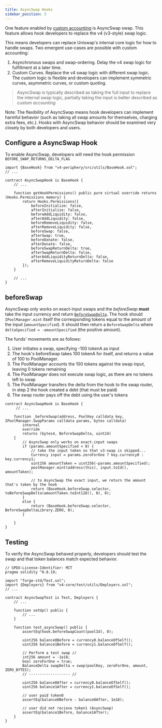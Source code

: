 ```yaml
---
title: AsyncSwap Hooks
sidebar_position: 3
---
```


One feature enabled by [custom accounting](/contracts/v4/guides/custom-accounting) is​​​​‌ AsyncSwap swap. This feature allows hook developers to replace the v4 (v3-style) swap logic.

This means developers can replace Uniswap's internal core logic for how to handle swaps. Two emergent use-cases are possible with custom accounting:

1. Asynchronous swaps and swap-ordering. Delay the v4 swap logic for fulfillment at a later time.
2. Custom Curves. Replace the v4 swap logic with different swap logic. The custom logic is flexible and developers can implement symmetric curves, asymmetric curves, or custom quoting.

> AsyncSwap is typically described as taking the full input to replace the internal swap logic, partially taking the input is better described as *custom accounting*

Note: The flexibility of AsyncSwap means hook developers can implement harmful behavior (such as taking all swap amounts for themselves, charging extra fees, etc.). Hooks with AsyncSwap behavior should be examined very closely by both developers and users.

## Configure a AsyncSwap Hook

To enable AsyncSwap, developers will need the hook permission `BEFORE_SWAP_RETURNS_DELTA_FLAG`

```solidity
import {BaseHook} from "v4-periphery/src/utils/BaseHook.sol";
// ...

contract AsyncSwapHook is BaseHook {
    // ...

    function getHookPermissions() public pure virtual override returns (Hooks.Permissions memory) {
        return Hooks.Permissions({
            beforeInitialize: false,
            afterInitialize: false,
            beforeAddLiquidity: false,
            afterAddLiquidity: false,
            beforeRemoveLiquidity: false,
            afterRemoveLiquidity: false,
            beforeSwap: false,
            afterSwap: true,
            beforeDonate: false,
            afterDonate: false,
            beforeSwapReturnDelta: true,
            afterSwapReturnDelta: false,
            afterAddLiquidityReturnDelta: false,
            afterRemoveLiquidityReturnDelta: false
        });
    }

    // ...
}
```

## beforeSwap

AsyncSwap only works on exact-input swaps and the *beforeSwap* **must** take the input currency and return [`BeforeSwapDelta`](/contracts/v4/reference/core/types/beforeswapdelta). The hook should `IPoolManager.mint` itself the corresponding tokens equal to the amount of the input (`amountSpecified`). It should then return a `BeforeSwapDelta` where `deltaSpecified = -amountSpecified` (the positive amount).

The funds' movements are as follows:

1. User initiates a swap, specifying -100 tokenA as input
2. The hook's beforeSwap takes 100 tokenA for itself, and returns a value of 100 to PoolManager. 
3. The PoolManager accounts the 100 tokens against the swap input, leaving 0 tokens remaining
4. The PoolManager does not execute swap logic, as there are no tokens left to swap
5. The PoolManager transfers the delta from the hook to the swap router, in step 2 the hook created a debt (that must be paid)
6. The swap router pays off the debt using the user's tokens

```solidity
contract AsyncSwapHook is BaseHook {
     // ...

    function _beforeSwap(address, PoolKey calldata key, IPoolManager.SwapParams calldata params, bytes calldata)
        internal
        override
        returns (bytes4, BeforeSwapDelta, uint24)
    {
        // AsyncSwap only works on exact-input swaps
        if (params.amountSpecified < 0) {
            // take the input token so that v3-swap is skipped...
            Currency input = params.zeroForOne ? key.currency0 : key.currency1;
            uint256 amountTaken = uint256(-params.amountSpecified);
            poolManager.mint(address(this), input.toId(), amountTaken);

            // to AsyncSwap the exact input, we return the amount that's taken by the hook
            return (BaseHook.beforeSwap.selector, toBeforeSwapDelta(amountTaken.toInt128(), 0), 0);
        }
        else {
            return (BaseHook.beforeSwap.selector, BeforeSwapDeltaLibrary.ZERO, 0);
        }

    }
}
```

## Testing

To verify the AsyncSwap behaved properly, developers should test the swap and that token balances match expected behavior.

```solidity
// SPDX-License-Identifier: MIT
pragma solidity ^0.8.19;

import "forge-std/Test.sol";
import {Deployers} from "v4-core/test/utils/Deployers.sol";
// ...

contract AsyncSwapTest is Test, Deployers {
    // ...

    function setUp() public {
        // ... 
    }

    function test_asyncSwap() public {
        assertEq(hook.beforeSwapCount(poolId), 0);

        uint256 balance0Before = currency0.balanceOfSelf();
        uint256 balance1Before = currency1.balanceOfSelf();

        // Perform a test swap //
        int256 amount = -1e18;
        bool zeroForOne = true;
        BalanceDelta swapDelta = swap(poolKey, zeroForOne, amount, ZERO_BYTES);
        // ------------------- //

        uint256 balance0After = currency0.balanceOfSelf();
        uint256 balance1After = currency1.balanceOfSelf();

        // user paid token0
        assertEq(balance0Before - balance0After, 1e18);

        // user did not recieve token1 (AsyncSwap)
        assertEq(balance1Before, balance1After);
    }
}
```